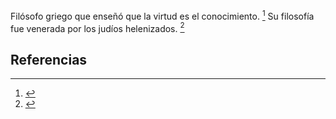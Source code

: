 Filósofo griego que enseñó que la virtud es el conocimiento. <ref name="n0">{{lib|LU|98|2|6}}</ref> Su filosofía fue venerada por los judíos helenizados. <ref name="n1">{{lib|LU|121|6|3}}</ref> 

== Referencias ==

<references/>
